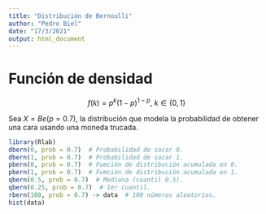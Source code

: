 ---
title: "Distribución de Bernoulli"
author: "Pedro Biel"
date: "17/3/2021"
output: html_document
---

# Función de densidad

$$f(k) = p^k (1-p)^{1-p},\ k \in \{0, 1\}$$

Sea $X = Be(p = 0.7)$, la distribución que modela la probabilidad de obtener una cara usando una moneda trucada.

```{r}
library(Rlab)
dbern(0, prob = 0.7)  # Probabilidad de sacar 0.
dbern(1, prob = 0.7)  # Probabilidad de sacar 1.
pbern(0, prob = 0.7)  # Fumción de distribución acumulada en 0.
pbern(1, prob = 0.7)  # Fumción de distribución acumulada en 1.
qbern(0.5, prob = 0.7)  # Mediana (cuantil 0.5).
qbern(0.25, prob = 0.7)  # 1er cuantil.
rbern(100, prob = 0.7) -> data  # 100 números aleatorios.
hist(data)
```












